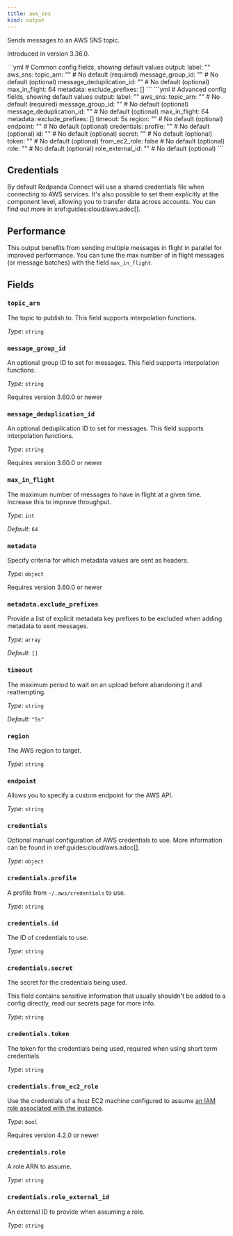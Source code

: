 ```yaml
---
title: aws_sns
kind: output
---
```


Sends messages to an AWS SNS topic.

Introduced in version 3.36.0.


<Tabs>
<TabItem label="Common">
```yml
# Common config fields, showing default values
output:
  label: ""
  aws_sns:
    topic_arn: "" # No default (required)
    message_group_id: "" # No default (optional)
    message_deduplication_id: "" # No default (optional)
    max_in_flight: 64
    metadata:
      exclude_prefixes: []
```
</TabItem>
<TabItem label="Advanced">
```yml
# Advanced config fields, showing default values
output:
  label: ""
  aws_sns:
    topic_arn: "" # No default (required)
    message_group_id: "" # No default (optional)
    message_deduplication_id: "" # No default (optional)
    max_in_flight: 64
    metadata:
      exclude_prefixes: []
    timeout: 5s
    region: "" # No default (optional)
    endpoint: "" # No default (optional)
    credentials:
      profile: "" # No default (optional)
      id: "" # No default (optional)
      secret: "" # No default (optional)
      token: "" # No default (optional)
      from_ec2_role: false # No default (optional)
      role: "" # No default (optional)
      role_external_id: "" # No default (optional)
```
</TabItem>
</Tabs>

## Credentials

By default Redpanda Connect will use a shared credentials file when connecting to AWS services. It's also possible to set them explicitly at the component level, allowing you to transfer data across accounts. You can find out more in xref:guides:cloud/aws.adoc[].

## Performance

This output benefits from sending multiple messages in flight in parallel for improved performance. You can tune the max number of in flight messages (or message batches) with the field `max_in_flight`.

## Fields

### `topic_arn`

The topic to publish to.
This field supports interpolation functions.


*Type*: `string`


### `message_group_id`

An optional group ID to set for messages.
This field supports interpolation functions.


*Type*: `string`

Requires version 3.60.0 or newer

### `message_deduplication_id`

An optional deduplication ID to set for messages.
This field supports interpolation functions.


*Type*: `string`

Requires version 3.60.0 or newer

### `max_in_flight`

The maximum number of messages to have in flight at a given time. Increase this to improve throughput.


*Type*: `int`

*Default*: `64`

### `metadata`

Specify criteria for which metadata values are sent as headers.


*Type*: `object`

Requires version 3.60.0 or newer

### `metadata.exclude_prefixes`

Provide a list of explicit metadata key prefixes to be excluded when adding metadata to sent messages.


*Type*: `array`

*Default*: `[]`

### `timeout`

The maximum period to wait on an upload before abandoning it and reattempting.


*Type*: `string`

*Default*: `"5s"`

### `region`

The AWS region to target.


*Type*: `string`


### `endpoint`

Allows you to specify a custom endpoint for the AWS API.


*Type*: `string`


### `credentials`

Optional manual configuration of AWS credentials to use. More information can be found in xref:guides:cloud/aws.adoc[].


*Type*: `object`


### `credentials.profile`

A profile from `~/.aws/credentials` to use.


*Type*: `string`


### `credentials.id`

The ID of credentials to use.


*Type*: `string`


### `credentials.secret`

The secret for the credentials being used.
<Aside type="caution" title="Sensitive Information">
	This field contains sensitive information that usually shouldn't be added to a config directly, read our secrets page for more info.
</Aside>



*Type*: `string`


### `credentials.token`

The token for the credentials being used, required when using short term credentials.


*Type*: `string`


### `credentials.from_ec2_role`

Use the credentials of a host EC2 machine configured to assume [an IAM role associated with the instance](https://docs.aws.amazon.com/IAM/latest/UserGuide/id_roles_use_switch-role-ec2.html).


*Type*: `bool`

Requires version 4.2.0 or newer

### `credentials.role`

A role ARN to assume.


*Type*: `string`


### `credentials.role_external_id`

An external ID to provide when assuming a role.


*Type*: `string`



